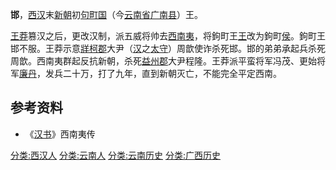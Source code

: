 '''邯'''，[[西汉|西汉]]末[[新朝|新朝]]初[[句町国|句町国]]（今[[云南省|云南省]][[广南县|广南县]]）王。

[[王莽|王莽]]篡汉之后，更改汉制，派五威将帅去[[西南夷|西南夷]]，将鉤町王[[王|王]]改为鉤町[[侯|侯]]。鉤町王邯不服。王莽示意[[牂柯郡|牂柯郡]]大尹（[[汉朝|汉]]之[[太守|太守]]）周歆使诈杀死邯。邯的弟弟承起兵杀死周歆。西南夷群起反抗新朝，杀死[[益州郡|益州郡]]大尹程隆。王莽派平蛮将军冯茂、更始将军[[廉丹|廉丹]]，发兵二十万，打了九年，直到新朝灭亡，不能完全平定西南。

{{start box}}
{{s-before|[[鉤町王禹|鉤町王禹]]}}
{{s-title|[[句町国|句町国]]王|10年代}}
{{s-after|—}}
{{end box}}

==参考资料==
*《[[汉书|汉书]]》西南夷传
[[分类:西汉人|分类:西汉人]]
[[分类:云南人|分类:云南人]]
[[分类:云南历史|分类:云南历史]]
[[分类:广西历史|分类:广西历史]]